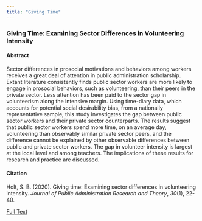 ```yaml
---
title: "Giving Time"
---
```


### Giving Time: Examining Sector Differences in Volunteering Intensity

#### Abstract
Sector differences in prosocial motivations and behaviors among workers receives a great deal of attention in public administration scholarship. Extant literature consistently finds public sector workers are more likely to engage in prosocial behaviors, such as volunteering, than their peers in the private sector. Less attention has been paid to the sector gap in volunteerism along the intensive margin. Using time-diary data, which accounts for potential social desirability bias, from a nationally representative sample, this study investigates the gap between public sector workers and their private sector counterparts. The results suggest that public sector workers spend more time, on an average day, volunteering than observably similar private sector peers, and the difference cannot be explained by other observable differences between public and private sector workers. The gap in volunteer intensity is largest at the local level and among teachers. The implications of these results for research and practice are discussed.

#### Citation
Holt, S. B. (2020). Giving time: Examining sector differences in volunteering intensity. *Journal of Public Administration Research and Theory*, *30*(1), 22-40.

[Full Text](Holt2019JPART.pdf)